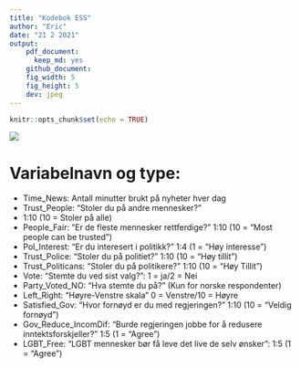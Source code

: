 ```yaml
---
title: "Kodebok ESS"
author: "Eric"
date: "21 2 2021"
output: 
    pdf_document: 
      keep_md: yes
    github_document:
    fig_width: 5
    fig_height: 5
    dev: jpeg
---
```


```r
knitr::opts_chunk$set(echo = TRUE)
```

![](Bilder/codebook.jpg)

# Variabelnavn og type:
* Time_News: Antall minutter brukt på nyheter hver dag
* Trust_People: “Stoler du på andre mennesker?”
* 1:10 (10 = Stoler på alle)
* People_Fair: “Er de fleste mennesker rettferdige?” 1:10 (10 = “Most people can be trusted”)
* Pol_Interest: “Er du interesert i politikk?” 1:4 (1 = “Høy interesse”)
* Trust_Police: “Stoler du på politiet?” 1:10 (10 = “Høy tillit”)
* Trust_Politicans: “Stoler du på politikere?” 1:10 (10 = “Høy Tillit”)
* Vote: “Stemte du ved sist valg?”: 1 = ja/2 = Nei
* Party_Voted_NO: “Hva stemte du på?” (Kun for norske respondenter)
* Left_Right: “Høyre-Venstre skala” 0 = Venstre/10 = Høyre
* Satisfied_Gov: “Hvor fornøyd er du med regjeringen?” 1:10 (10 = “Veldig fornøyd”)
* Gov_Reduce_IncomDif: “Burde regjeringen jobbe for å redusere inntektsforskjeller?” 1:5 (1 = “Agree”)
* LGBT_Free: “LGBT mennesker bør få leve det live de selv ønsker”: 1:5 (1 = “Agree”)





